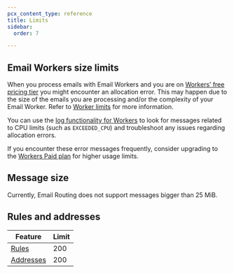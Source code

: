 ```yaml
---
pcx_content_type: reference
title: Limits
sidebar:
  order: 7

---
```



## Email Workers size limits

When you process emails with Email Workers and you are on [Workers’ free pricing tier](/workers/platform/pricing/) you might encounter an allocation error. This may happen due to the size of the emails you are processing and/or the complexity of your Email Worker. Refer to [Worker limits](/workers/platform/limits/#worker-limits) for more information.

You can use the [log functionality for Workers](/workers/observability/logging/) to look for messages related to CPU limits (such as `EXCEEDED_CPU`) and troubleshoot any issues regarding allocation errors.

If you encounter these error messages frequently, consider upgrading to the [Workers Paid plan](/workers/platform/pricing/) for higher usage limits.

## Message size

Currently, Email Routing does not support messages bigger than 25 MiB.

## Rules and addresses

| Feature                                                                          | Limit |
| -------------------------------------------------------------------------------- | ----- |
| [Rules](/email-routing/setup/email-routing-addresses/)                           | 200   |
| [Addresses](/email-routing/setup/email-routing-addresses/#destination-addresses) | 200   |

<Render file="limits_increase" product="workers" />
